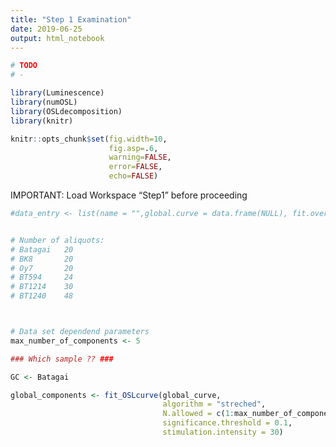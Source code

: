 ```yaml
---
title: "Step 1 Examination"
date: 2019-06-25
output: html_notebook
---
```


```r

# TODO
# - 

library(Luminescence)
library(numOSL)
library(OSLdecomposition)
library(knitr)

knitr::opts_chunk$set(fig.width=10, 
                      fig.asp=.6, 
                      warning=FALSE,
                      error=FALSE,
                      echo=FALSE)
```

IMPORTANT: Load Workspace "Step1" before proceeding

```r

#data_entry <- list(name = "",global.curve = data.frame(NULL), fit.overview = data.frame(NULL))


# Number of aliquots:
# Batagai   20
# BK8       20
# Oy7       20
# BT594     24
# BT1214    30
# BT1240    48



# Data set dependend parameters
max_number_of_components <- 5

### Which sample ?? ###

GC <- Batagai

```






```r

global_components <- fit_OSLcurve(global_curve,
                                  algorithm = "streched",
                                  N.allowed = c(1:max_number_of_components),
                                  significance.threshold = 0.1,
                                  stimulation.intensity = 30)

```

